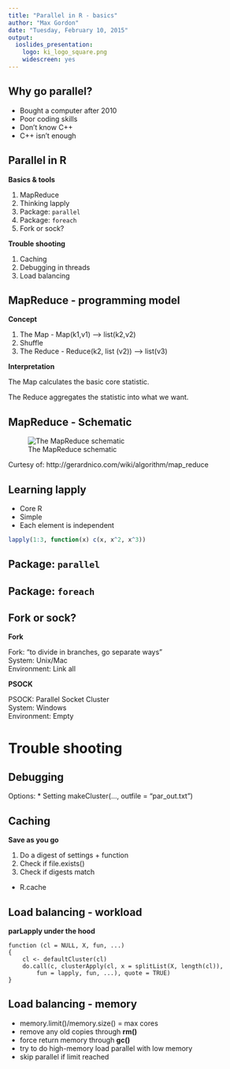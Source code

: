 ```yaml
---
title: "Parallel in R - basics"
author: "Max Gordon"
date: "Tuesday, February 10, 2015"
output:
  ioslides_presentation:
    logo: ki_logo_square.png
    widescreen: yes
---
```


## Why go parallel?

* Bought a computer after 2010
* Poor coding skills
* Don't know C++
* C++ isn't enough

## Parallel in R

**Basics & tools**

1. MapReduce
2. Thinking lapply
3. Package: `parallel`
4. Package: `foreach`
5. Fork or sock?

**Trouble shooting**

1. Caching
2. Debugging in threads
3. Load balancing

## MapReduce - programming model

**Concept**

1. The Map - Map(k1,v1) --> list(k2,v2)
2. Shuffle
3. The Reduce - Reduce(k2, list (v2)) --> list(v3)

**Interpretation**

The Map calculates the basic core statistic.

The Reduce aggregates the statistic into what we want.

## MapReduce - Schematic {.flexbox .vcenter}

![The MapReduce schematic](map_reduce_at_home.jpg)

Curtesy of: http://gerardnico.com/wiki/algorithm/map_reduce

## Learning lapply

* Core R
* Simple
* Each element is independent

```r
lapply(1:3, function(x) c(x, x^2, x^3))
```

## Package: `parallel`

## Package: `foreach`

## Fork or sock?

**Fork**

Fork: "to divide in branches, go separate ways"<br />
System: Unix/Mac<br />
Environment: Link all

**PSOCK**

PSOCK: Parallel Socket Cluster<br />
System: Windows<br />
Environment: Empty

# Trouble shooting

## Debugging

Options:
* Setting makeCluster(..., outfile = "par_out.txt")

## Caching

**Save as you go**

1. Do a digest of settings + function
2. Check if file.exists()
3. Check if digests match

* R.cache

## Load balancing - workload

**parLapply under the hood**

```
function (cl = NULL, X, fun, ...) 
{
    cl <- defaultCluster(cl)
    do.call(c, clusterApply(cl, x = splitList(X, length(cl)), 
        fun = lapply, fun, ...), quote = TRUE)
}  
```

## Load balancing - memory

* memory.limit()/memory.size() = max cores
* remove any old copies through **rm()**
* force return memory through **gc()**
* try to do high-memory load parallel with low memory
* skip parallel if limit reached
